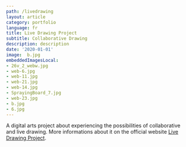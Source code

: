 ```yaml
---
path: /livedrawing
layout: article
category: portfolio
language: fr
title: Live Drawing Project
subtitle: Collaborative Drawing
description: description
date: '2020-01-01'
image:  b.jpg
embeddedImagesLocal:
- 26v_2_webw.jpg
- web-6.jpg
- web-11.jpg
- web-21.jpg
- web-14.jpg
- SprayingBoard_7.jpg
- web-23.jpg
- b.jpg
- 6.jpg
---
```


<ImageGrid props={props}/>


A digital arts project about experiencing the possibilities of collaborative and live drawing.
More informations about it on the official website [Live Drawing Project](//thelivedrawingproject.com).

